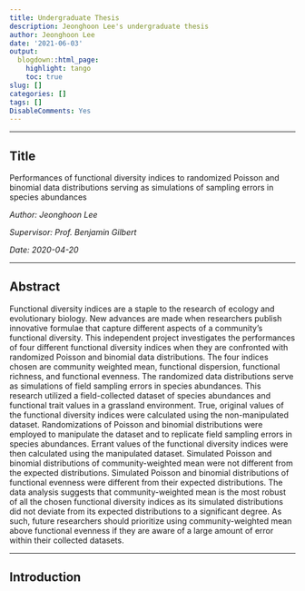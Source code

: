 ```yaml
---
title: Undergraduate Thesis
description: Jeonghoon Lee's undergraduate thesis
author: Jeonghoon Lee
date: '2021-06-03'
output:
  blogdown::html_page:
    highlight: tango
    toc: true
slug: []
categories: []
tags: []
DisableComments: Yes
---
```


---

## Title

Performances of functional diversity indices to randomized Poisson and binomial data distributions serving as simulations of sampling errors in species abundances

*Author: Jeonghoon Lee*

*Supervisor: Prof. Benjamin Gilbert*

*Date: 2020-04-20*

---

## Abstract

Functional diversity indices are a staple to the research of ecology and evolutionary biology. New advances are made when researchers publish innovative formulae that capture different aspects of a community’s functional diversity. This independent project investigates the performances of four different functional diversity indices when they are confronted with randomized Poisson and binomial data distributions. The four indices chosen are community weighted mean, functional dispersion, functional richness, and functional evenness. The randomized data distributions serve as simulations of field sampling errors in species abundances. This research utilized a field-collected dataset of species abundances and functional trait values in a grassland environment. True, original values of the functional diversity indices were calculated using the non-manipulated dataset. Randomizations of Poisson and binomial distributions were employed to manipulate the dataset and to replicate field sampling errors in species abundances. Errant values of the functional diversity indices were then calculated using the manipulated dataset. Simulated Poisson and binomial distributions of community-weighted mean were not different from the expected distributions. Simulated Poisson and binomial distributions of functional evenness were different from their expected distributions. The data analysis suggests that community-weighted mean is the most robust of all the chosen functional diversity indices as its simulated distributions did not deviate from its expected distributions to a significant degree. As such, future researchers should prioritize using community-weighted mean above functional evenness if they are aware of a large amount of error within their collected datasets.

---

## Introduction


